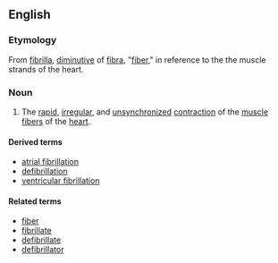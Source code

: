 ==English==
===Etymology===
From {{NL.}} [[fibrilla]], [[diminutive]] of {{L.}} [[fibra]], "[[fiber]]," in reference to the the muscle strands of the heart.

===Noun===
#The [[rapid]], [[irregular]], and [[unsynchronized]] [[contraction]] of the [[muscle fiber]]s of the [[heart]].

====Derived terms====
*[[atrial fibrillation]]
*[[defibrillation]]
*[[ventricular fibrillation]]

====Related terms====
*[[fiber]]
*[[fibrillate]]
*[[defibrillate]]
*[[defibrillator]]